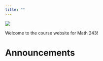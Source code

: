```yaml
---
title: ""
---
```


![](img/logo.png)

Welcome to the course website for Math 243!  

# Announcements

 